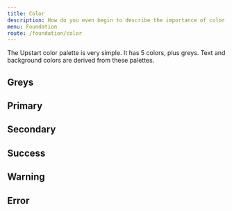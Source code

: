 ```yaml
---
title: Color
description: How do you even begin to describe the importance of color.
menu: Foundation
route: /foundation/color
---
```



The Upstart color palette is very simple. It has 5 colors, plus greys. Text and
background colors are derived from these palettes.

## Greys

<Colors color="grey" />

## Primary

<Colors color="primary" />

## Secondary

<Colors color="secondary" />

## Success

<Colors color="success" />

## Warning

<Colors color="warning" />

## Error

<Colors color="error" />